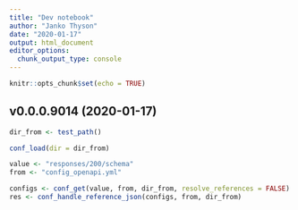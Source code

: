```yaml
---
title: "Dev notebook"
author: "Janko Thyson"
date: "2020-01-17"
output: html_document
editor_options: 
  chunk_output_type: console
---
```


```r
knitr::opts_chunk$set(echo = TRUE)
```

## v0.0.0.9014 (2020-01-17)

```r
dir_from <- test_path()

conf_load(dir = dir_from)

value <- "responses/200/schema"
from <- "config_openapi.yml"

configs <- conf_get(value, from, dir_from, resolve_references = FALSE)
res <- conf_handle_reference_json(configs, from, dir_from)

```

